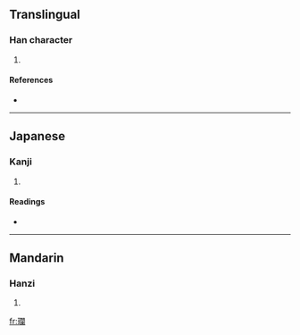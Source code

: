 ==Translingual==

===Han character===
{{Han char|rn=96|rad=玉|as=17|sn=21|four=|canj=一土日弓田 (MGANW)}}

# {{defn|Han|sort=玉17}}

====References====
* {{Han ref|kx=0745.150|dkj=21346|dj=1153.250|hdz=21146.090|uh=74D3|ud=29907}}

----

==Japanese==

===Kanji===
{{ja-kanji|grade=|rs=玉17}}

# {{defn|Japanese}}

====Readings====
* {{ja-readings|on=[[らん]] (ran)|kun=|nanori=}}

----

==Mandarin==

===Hanzi===
{{cmn-hanzi|pin=[[làn]] ([[lan4]])|wg=lan<sup>4</sup>}}

# {{defn|Mandarin}}

[[fr:瓓]]